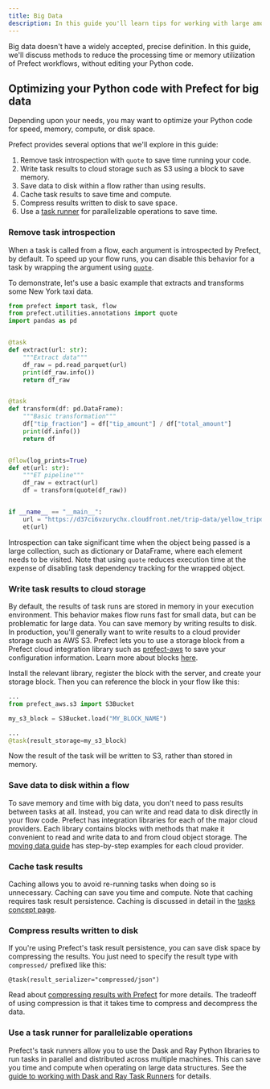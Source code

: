 ```yaml
---
title: Big Data
description: In this guide you'll learn tips for working with large amounts of data in Prefect.
---
```


Big data doesn't have a widely accepted, precise definition. In this guide, we'll discuss methods to reduce the processing time or memory utilization of Prefect workflows, without editing your Python code.

Optimizing your Python code with Prefect for big data
---------------------------------------------------------------------------------------------------------------------------------

Depending upon your needs, you may want to optimize your Python code for speed, memory, compute, or disk space.

Prefect provides several options that we'll explore in this guide:

1.  Remove task introspection with `quote` to save time running your code.
2.  Write task results to cloud storage such as S3 using a block to save memory.
3.  Save data to disk within a flow rather than using results.
4.  Cache task results to save time and compute.
5.  Compress results written to disk to save space.
6.  Use a [task runner](https://docs.prefect.io/concepts/task-runners/) for parallelizable operations to save time.

### Remove task introspection

When a task is called from a flow, each argument is introspected by Prefect, by default. To speed up your flow runs, you can disable this behavior for a task by wrapping the argument using [`quote`](https://docs.prefect.io/latest/api-ref/prefect/utilities/annotations/#prefect.utilities.annotations.quote).

To demonstrate, let's use a basic example that extracts and transforms some New York taxi data.



```python et_quote.py
from prefect import task, flow
from prefect.utilities.annotations import quote
import pandas as pd


@task
def extract(url: str):
    """Extract data"""
    df_raw = pd.read_parquet(url)
    print(df_raw.info())
    return df_raw


@task
def transform(df: pd.DataFrame):
    """Basic transformation"""
    df["tip_fraction"] = df["tip_amount"] / df["total_amount"]
    print(df.info())
    return df


@flow(log_prints=True)
def et(url: str):
    """ET pipeline"""
    df_raw = extract(url)
    df = transform(quote(df_raw))


if __name__ == "__main__":
    url = "https://d37ci6vzurychx.cloudfront.net/trip-data/yellow_tripdata_2023-09.parquet"
    et(url)

```


Introspection can take significant time when the object being passed is a large collection, such as dictionary or DataFrame, where each element needs to be visited. Note that using `quote` reduces execution time at the expense of disabling task dependency tracking for the wrapped object.

### Write task results to cloud storage

By default, the results of task runs are stored in memory in your execution environment. This behavior makes flow runs fast for small data, but can be problematic for large data. You can save memory by writing results to disk. In production, you'll generally want to write results to a cloud provider storage such as AWS S3. Prefect lets you to use a storage block from a Prefect cloud integration library such as [prefect-aws](https://prefecthq.github.io/prefect-aws/) to save your configuration information. Learn more about blocks [here](https://docs.prefect.io/concepts/blocks/).

Install the relevant library, register the block with the server, and create your storage block. Then you can reference the block in your flow like this:

```python
...
from prefect_aws.s3 import S3Bucket

my_s3_block = S3Bucket.load("MY_BLOCK_NAME")

...
@task(result_storage=my_s3_block)

```


Now the result of the task will be written to S3, rather than stored in memory.

### Save data to disk within a flow

To save memory and time with big data, you don't need to pass results between tasks at all. Instead, you can write and read data to disk directly in your flow code. Prefect has integration libraries for each of the major cloud providers. Each library contains blocks with methods that make it convenient to read and write data to and from cloud object storage. The [moving data guide](https://docs.prefect.io/guides/moving-data/) has step-by-step examples for each cloud provider.

### Cache task results

Caching allows you to avoid re-running tasks when doing so is unnecessary. Caching can save you time and compute. Note that caching requires task result persistence. Caching is discussed in detail in the [tasks concept page](https://docs.prefect.io/concepts/tasks.md/#caching).

### Compress results written to disk

If you're using Prefect's task result persistence, you can save disk space by compressing the results. You just need to specify the result type with `compressed/` prefixed like this:

```
@task(result_serializer="compressed/json")

```


Read about [compressing results with Prefect](https://docs.prefect.io/concepts/results/) for more details. The tradeoff of using compression is that it takes time to compress and decompress the data.

### Use a task runner for parallelizable operations

Prefect's task runners allow you to use the Dask and Ray Python libraries to run tasks in parallel and distributed across multiple machines. This can save you time and compute when operating on large data structures. See the [guide to working with Dask and Ray Task Runners](https://docs.prefect.io/guides/dask-ray-task-runners/) for details.